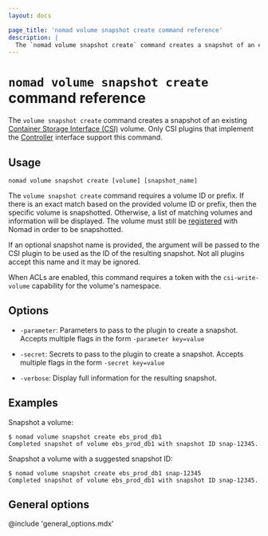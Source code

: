 ```yaml
---
layout: docs

page_title: 'nomad volume snapshot create command reference'
description: |
  The `nomad volume snapshot create` command creates a snapshot of an existing Container Storage Interface (CSI) volume.
---
```


# `nomad volume snapshot create` command reference

The `volume snapshot create` command creates a snapshot of an existing
[Container Storage Interface (CSI)][csi] volume. Only CSI plugins that
implement the [Controller][csi_plugins_internals] interface support this
command.

## Usage

```plaintext
nomad volume snapshot create [volume] [snapshot_name]
```

The `volume snapshot create` command requires a volume ID or prefix. If there
is an exact match based on the provided volume ID or prefix, then the specific
volume is snapshotted. Otherwise, a list of matching volumes and information
will be displayed. The volume must still be [registered] with Nomad in order
to be snapshotted.

If an optional snapshot name is provided, the argument will be passed to the
CSI plugin to be used as the ID of the resulting snapshot. Not all plugins
accept this name and it may be ignored.

When ACLs are enabled, this command requires a token with the
`csi-write-volume` capability for the volume's namespace.

## Options

- `-parameter`: Parameters to pass to the plugin to create a
  snapshot. Accepts multiple flags in the form `-parameter key=value`

- `-secret`: Secrets to pass to the plugin to create a snapshot. Accepts
  multiple flags in the form `-secret key=value`

- `-verbose`: Display full information for the resulting snapshot.

## Examples

Snapshot a volume:

```shell-session
$ nomad volume snapshot create ebs_prod_db1
Completed snapshot of volume ebs_prod_db1 with snapshot ID snap-12345.
```

Snapshot a volume with a suggested snapshot ID:

```shell-session
$ nomad volume snapshot create ebs_prod_db1 snap-12345
Completed snapshot of volume ebs_prod_db1 with snapshot ID snap-12345.
```

## General options

@include 'general_options.mdx'

[csi]: https://github.com/container-storage-interface/spec
[csi_plugin]: /nomad/docs/job-specification/csi_plugin
[registered]: /nomad/commands/volume/register
[csi_plugins_internals]: /nomad/docs/concepts/plugins/storage/csi
